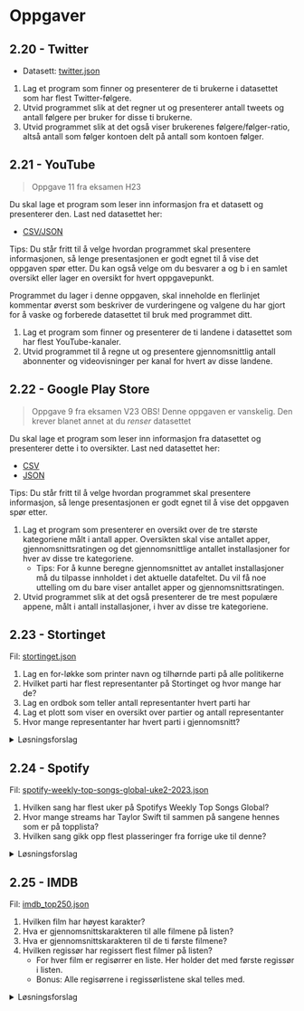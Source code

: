# Oppgaver

## 2.20 - Twitter

- Datasett: [twitter.json](https://raw.githubusercontent.com/thorcc/IT2-nettbok/main/pages/databehandling-og-algoritmer/vedlegg/twitter.json)

1. Lag et program som finner og presenterer de ti brukerne i datasettet som har flest Twitter-følgere.
2. Utvid programmet slik at det regner ut og presenterer antall tweets og antall følgere per bruker for disse ti brukerne.
3. Utvid programmet slik at det også viser brukerenes følgere/følger-ratio, altså antall som følger kontoen delt på antall som kontoen følger.

## 2.21 - YouTube

> Oppgave 11 fra eksamen H23

Du skal lage et program som leser inn informasjon fra et datasett og presenterer den. Last ned datasettet her:

- [CSV/JSON](https://sokeresultat.udir.no/eksamenprovemateriell.html?kategori=rea3049&aar=2023-19&spraak=bokm%C3%A5l&trinn=annet&ferdighet=annet)

Tips: Du står fritt til å velge hvordan programmet skal presentere informasjonen, så lenge presentasjonen er godt egnet til å vise det oppgaven spør etter. Du kan også velge om du besvarer a og b i en samlet oversikt eller lager en oversikt for hvert oppgavepunkt.

Programmet du lager i denne oppgaven, skal inneholde en flerlinjet kommentar øverst som beskriver de vurderingene og valgene du har gjort for å vaske og forberede datasettet til bruk med programmet ditt.

1. Lag et program som finner og presenterer de ti landene i datasettet som har flest YouTube-kanaler.
2. Utvid programmet til å regne ut og presentere gjennomsnittlig antall abonnenter og videovisninger per kanal for hvert av disse landene.

## 2.22 - Google Play Store

> Oppgave 9 fra eksamen V23
> OBS! Denne oppgaven er vanskelig. Den krever blanet annet at du _renser_ datasettet

Du skal lage et program som leser inn informasjon fra datasettet og presenterer dette i to oversikter.
Last ned datasettet her:

- [CSV](https://sokeresultat.udir.no/eksamenprovemateriell.html?kategori=rea3053&aar=2023-6&spraak=bokm%C3%A5l&trinn=annet&ferdighet=annet)
- [JSON](https://sokeresultat.udir.no/eksamenprovemateriell.html?kategori=rea3053&aar=2023-7&spraak=bokm%C3%A5l&trinn=annet&ferdighet=annet)

Tips: Du står fritt til å velge hvordan programmet skal presentere informasjon, så lenge presentasjonen er godt egnet til å vise det oppgaven spør etter.

1. Lag et program som presenterer en oversikt over de tre største kategoriene målt i antall apper. Oversikten skal vise antallet apper, gjennomsnittsratingen og det gjennomsnittlige antallet installasjoner for hver av disse tre kategoriene.
   - Tips: For å kunne beregne gjennomsnittet av antallet installasjoner må du tilpasse innholdet i det aktuelle datafeltet. Du vil få noe uttelling om du bare viser antallet apper og gjennomsnittsratingen.
2. Utvid programmet slik at det også presenterer de tre mest populære appene, målt i antall installasjoner, i hver av disse tre kategoriene.

## 2.23 - Stortinget

Fil: [stortinget.json](https://raw.githubusercontent.com/thorcc/IT2-nettbok/main/pages/databehandling-og-algoritmer/vedlegg/stortinget.json)

1. Lag en for-løkke som printer navn og tilhørnde parti på alle politikerne
2. Hvilket parti har flest representanter på Stortinget og hvor mange har de?
3. Lag en ordbok som teller antall representanter hvert parti har
4. Lag et plott som viser en oversikt over partier og antall representanter
5. Hvor mange representanter har hvert parti i gjennomsnitt?

<details>
<summary>Løsningsforslag</summary>

````python
import json
with open("stortinget.json", encoding="utf-8") as fil:
    data = json.load(fil)

politikere = data["representanter_liste"]

# 1. Lag en for-løkke som printer navn og tilhørnde parti på alle politikerne

for politiker in politikere:
    print(f"{politiker['fornavn']} {politiker['etternavn']}: {politiker['parti']['navn']}")

# 2. Lag en ordbok som teller antall representanter hvert parti har

antall = {}
for politiker in politikere:
    parti = politiker['parti']['navn']
    if parti not in antall:
        antall[parti] = 1
    else:
        antall[parti] += 1
print(antall)

# 3. Hvilket parti har flest representanter på Stortinget og hvor mange har de?

# Tips: https://it2.thorcc.no/databehandling-og-algoritmer/lokker-lister-og-ordboker#sortering-av-ordbøker-med-verdier

antall_liste = list(antall.items())
antall_sortert = sorted(antall_liste, key=lambda parti: parti[1])
parti_flest = antall_sortert[-1] # det siste partiet i lista har flest politikere på stortinget
print(f"Partiet med flest politikere på tinget er {parti_flest[0]} de har {parti_flest[1]}")

# 4. Lag et plott som viser en oversikt over partier og antall representanter

import matplotlib.pyplot as plt
parti_liste = list(antall.keys())
antall_liste = list(antall.values())
plt.bar(parti_liste, antall_liste)
plt.xticks(rotation=90) # bonus: roterer teksten på x-aksen 90 grader slik at den er lettere å lese
plt.show() # trenger ikke denne i .ipynb-filer

# 5. Hvor mange representanter har hvert parti i gjennomsnitt?

total = 0
for parti in antall:
    total += antall[parti]
    snitt = total / len(antall)
print(f"Hvert parti har i gjennomsnitt {snitt} representanter")
````

</details>


## 2.24 - Spotify

Fil: [spotify-weekly-top-songs-global-uke2-2023.json](https://raw.githubusercontent.com/thorcc/IT2-nettbok/main/pages/databehandling-og-algoritmer/vedlegg/spotify-weekly-top-songs-global-uke2-2023.json)

1. Hvilken sang har flest uker på Spotifys Weekly Top Songs Global?
2. Hvor mange streams har Taylor Swift til sammen på sangene hennes som er på topplista?
3. Hvilken sang gikk opp flest plasseringer fra forrige uke til denne?

<details>
<summary>Løsningsforslag</summary>

````python
import json
with open("spotify-weekly-top-songs-global-uke2-2023.json") as fil:
    sanger = json.load(fil)

# 1. Hvilken sang har flest uker på Spotifys Weekly Top Songs Global?
flest = sanger[0]
for sang in sanger:
    if sang["uker_paa_listen"] > flest["uker_paa_listen"]:
        flest = sang
print(flest)

# 2. Hvor mange streams har Taylor Swift til sammen på sangene hennes som er på topplista?
total = 0
for sang in sanger:
    if sang["artist"] == "Taylor Swift":
        total += sang["antall_streams"]
print(f"Taylor Swift har totalt {total} antall streams på sangene hennes som ligger på topplista.")

# 3. Hvilken sang gikk opp flest plasseringer fra forrige uke til denne?
sang_størst_endring = sanger[0]
størst_endring = sang_størst_endring["plassering"] - sang_størst_endring["forrige_plassering"]
for sang in sanger:
    if sang["forrige_plassering"] != -1:
        endring = sang["plassering"] - sang["forrige_plassering"]
        if endring > størst_endring:
            sang_størst_endring = sang
            størst_endring = endring

print(f"{sang_størst_endring['tittel']} gikk opp flest plasseringer")
````

</details>

## 2.25 - IMDB

Fil: [imdb_top250.json](https://raw.githubusercontent.com/thorcc/IT2-nettbok/main/pages/databehandling-og-algoritmer/vedlegg/imdb_top250.json)

1. Hvilken film har høyest karakter?
2. Hva er gjennomsnittskarakteren til alle filmene på listen?
3. Hva er gjennomsnittskarakteren til de ti første filmene?
4. Hvilken regissør har regissert flest filmer på listen?
   - For hver film er regisørrer en liste. Her holder det med første regissør i listen.
   - Bonus: Alle regisørrene i regissørlistene skal telles med.

<details>
<summary>Løsningsforslag</summary>

````python
import json

fil = open("imdb_top250.json", encoding="utf-8")
filmer = json.load(fil)
fil.close()

# 1. Hvilken film har høyest karakter?
høyest = filmer[0]
for film in filmer:
    if film["karakter"] > høyest["karakter"]:
        høyest = film
print(f"Filmen med høyest karakter er {høyest['navn']}")

# 2. Hva er gjennomsnittskarakteren til filmene på listen?
total_karakter = 0
for film in filmer:
    total_karakter += film['karakter']
snittkarakter = total_karakter / len(filmer)
print(f"Gjennomsnittskarakteren til filmene er {snittkarakter}")

# 3. Hva er gjennomsnittskarakteren til de ti første filmene?
filmer_sortert = sorted(filmer, key=lambda film:film['karakter'], reverse=True) # sorterer listen i stigende rekkefølge etter karakter.
ti_første = filmer_sortert[:10] # lager en ny liste som inneholder de ti første filmene
total_karakter_ti_første = 0
for film in ti_første:
    total_karakter_ti_første += film['karakter']
snittkarakter_ti_første = total_karakter_ti_første / len(ti_første)
print(f"Gjennomsnittskarakteren til filmene er {snittkarakter_ti_første}")

# 4. Hvilken regissør har regissert flest filmer på listen?
regissører_antall = {}
for film in filmer:
    for regissør in film['regissører']:
        if regissør in regissører_antall:
            regissører_antall[regissør] += 1
        else:
            regissører_antall[regissør] = 1

regissører_sortert = sorted(regissører_antall.items(), key=lambda regissør: regissør[1], reverse=True)
print(f"Regissøren med flest filmer på listen er {regissører_sortert[0][0]} med {regissører_sortert[0][1]} filmer")

# Bonus: Det er faktisk fem regissører med syv filmer på listen.
for i in range(6):
    print(f"{i + 1}: {regissører_sortert[i][0]} - {regissører_sortert[i][1]} filmer")
````

</details>